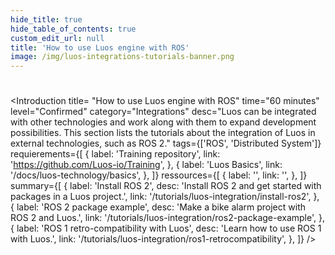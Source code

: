 ```yaml
---
hide_title: true
hide_table_of_contents: true
custom_edit_url: null
title: 'How to use Luos engine with ROS'
image: /img/luos-integrations-tutorials-banner.png
---
```

#

<Introduction
  title= "How to use Luos engine with ROS"
  time="60 minutes"
  level="Confirmed"
  category="Integrations"
  desc="Luos can be integrated with other technologies and work along with them to expand development possibilities. This section lists the tutorials about the integration of Luos in external technologies, such as ROS 2."
  tags={['ROS', 'Distributed System']}
  requierements={[
    {
      label: 'Training repository',
      link: 'https://github.com/Luos-io/Training',
    },
    {
      label: 'Luos Basics',
      link: '/docs/luos-technology/basics',
    },
  ]}
  ressources={[
    {
      label: '',
      link: '',
    },
  ]}
  summary={[
    {
      label: 'Install ROS 2',
      desc: 'Install ROS 2 and get started with packages in a Luos project.',
      link: '/tutorials/luos-integration/install-ros2',
    },
    {
      label: 'ROS 2 package example',
      desc: 'Make a bike alarm project with ROS 2 and Luos.',
      link: '/tutorials/luos-integration/ros2-package-example',
    },
    {
      label: 'ROS 1 retro-compatibility with Luos',
      desc: 'Learn how to use ROS 1 with Luos.',
      link: '/tutorials/luos-integration/ros1-retrocompatibility',
    },
  ]}
/>
